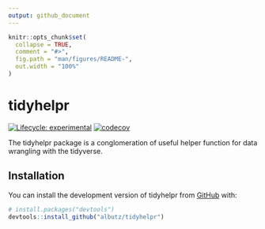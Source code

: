 ```yaml
---
output: github_document
---
```


<!-- README.md is generated from README.Rmd. Please edit that file -->

```r
knitr::opts_chunk$set(
  collapse = TRUE,
  comment = "#>",
  fig.path = "man/figures/README-",
  out.width = "100%"
)
```

# tidyhelpr

<!-- badges: start -->
[![Lifecycle: experimental](https://img.shields.io/badge/lifecycle-experimental-orange.svg)](https://lifecycle.r-lib.org/articles/stages.html#experimental)
[![codecov](https://codecov.io/gh/albutz/tidyhelpr/branch/master/graph/badge.svg?token=VG9ZEVFVXP)](https://codecov.io/gh/albutz/tidyhelpr)
<!-- badges: end -->

The tidyhelpr package is a conglomeration of useful helper function for data wrangling with the tidyverse.

## Installation

You can install the development version of tidyhelpr from [GitHub](https://github.com/) with:

``` r
# install.packages("devtools")
devtools::install_github("albutz/tidyhelpr")
```
